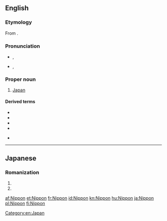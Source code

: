 {{also|nippon}}
==English==

===Etymology===
From {{etyl|ja|en}} {{term|日本|tr=Nippon|lang=ja}}.

===Pronunciation===
* {{a|UK}} {{enPR|nĭʹpŏn}}, {{IPA|/ˈnɪpɒn/|[ˈnɪpɒn]|lang=en}}
* {{a|US}} {{enPR|nĭpŏnʹ}}, {{IPA|/nɪˈpɑn/|[nɪˈpʰɑn]|lang=en}}

===Proper noun===
{{en-proper noun|-}}

# [[Japan]]

====Derived terms====
* {{l|en|Nipponese}}
* {{l|en|Nipponic}}
* {{l|en|Nipponism}}
* {{l|en|Nipponize}}
* {{l|en|Nip}} {{qualifier|pejorative}}

[[Category:en:Japan]]

----

==Japanese==

===Romanization===
{{ja-romaji}}

# {{ja-romanization of|にっぽん}}
# {{ja-romanization of|ニッポン}}

[[af:Nippon]]
[[et:Nippon]]
[[fr:Nippon]]
[[id:Nippon]]
[[kn:Nippon]]
[[hu:Nippon]]
[[ja:Nippon]]
[[pl:Nippon]]
[[fi:Nippon]]